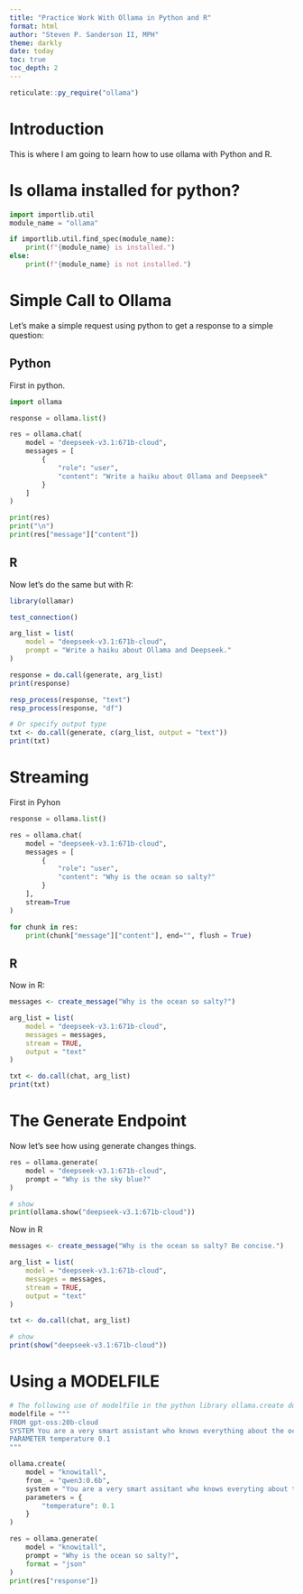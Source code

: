 ```yaml
---
title: "Practice Work With Ollama in Python and R"
format: html
author: "Steven P. Sanderson II, MPH"
theme: darkly
date: today
toc: true
toc_depth: 2
---
```


```r
reticulate::py_require("ollama")
```
# Introduction

This is where I am going to learn how to use ollama with Python and R.

# Is ollama installed for python?
```python
import importlib.util
module_name = "ollama"

if importlib.util.find_spec(module_name):
    print(f"{module_name} is installed.")
else:
    print(f"{module_name} is not installed.")
```

# Simple Call to Ollama

Let's make a simple request using python to get a response to a simple question:

## Python

First in python.

```python
import ollama

response = ollama.list()

res = ollama.chat(
    model = "deepseek-v3.1:671b-cloud",
    messages = [
        {
            "role": "user",
            "content": "Write a haiku about Ollama and Deepseek"
        }
    ]
)

print(res)
print("\n")
print(res["message"]["content"])
```

## R

Now let's do the same but with R:

```r
library(ollamar)

test_connection()

arg_list = list(
    model = "deepseek-v3.1:671b-cloud",
    prompt = "Write a haiku about Ollama and Deepseek."
)

response = do.call(generate, arg_list)
print(response)

resp_process(response, "text")
resp_process(response, "df")

# Or specify output type
txt <- do.call(generate, c(arg_list, output = "text"))
print(txt)
```

# Streaming

First in Pyhon

```python
response = ollama.list()

res = ollama.chat(
    model = "deepseek-v3.1:671b-cloud",
    messages = [
        {
            "role": "user",
            "content": "Why is the ocean so salty?"
        }
    ],
    stream=True
)

for chunk in res:
    print(chunk["message"]["content"], end="", flush = True)
```

## R

Now in R:

```r
messages <- create_message("Why is the ocean so salty?")

arg_list = list(
    model = "deepseek-v3.1:671b-cloud",
    messages = messages,
    stream = TRUE,
    output = "text"
)

txt <- do.call(chat, arg_list)
print(txt)
```

# The Generate Endpoint

Now let's see how using generate changes things.

```python
res = ollama.generate(
    model = "deepseek-v3.1:671b-cloud",
    prompt = "Why is the sky blue?"
)

# show
print(ollama.show("deepseek-v3.1:671b-cloud"))
```

Now in R

```r
messages <- create_message("Why is the ocean so salty? Be concise.")

arg_list = list(
    model = "deepseek-v3.1:671b-cloud",
    messages = messages,
    stream = TRUE,
    output = "text"
)

txt <- do.call(chat, arg_list)

# show
print(show("deepseek-v3.1:671b-cloud"))
```

# Using a MODELFILE

```python
# The following use of modelfile in the python library ollama.create does not work.
modelfile = """
FROM gpt-oss:20b-cloud
SYSTEM You are a very smart assistant who knows everything about the oceans. You are very sussinct and informative.
PARAMETER temperature 0.1
"""

ollama.create(
    model = "knowitall",
    from_ = "qwen3:0.6b",
    system = "You are a very smart assitant who knows everyting about the oceans. You are very sussinct and informative.",
    parameters = {
        "temperature": 0.1
    }
)

res = ollama.generate(
    model = "knowitall",
    prompt = "Why is the ocean so salty?",
    format = "json"
)
print(res["response"])
```